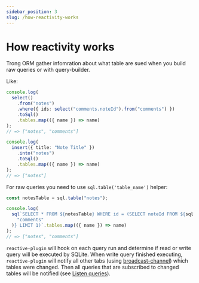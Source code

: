 ```yaml
---
sidebar_position: 3
slug: /how-reactivity-works
---
```


# How reactivity works

Trong ORM gather infomration about what table are sued when you build raw queries or with query-builder.

Like:

```typescript
console.log(
  select()
    .from("notes")
    .where({ ids: select("comments.noteId").from("comments") })
    .toSql()
    .tables.map(({ name }) => name)
);
// => ["notes", "comments"]

console.log(
  insert({ title: "Note Title" })
    .into("notes")
    .toSql()
    .tables.map(({ name }) => name)
);
// => ["notes"]
```

For raw queries you need to use `sql.table('table_name')` helper:

```typescript
const notesTable = sql.table("notes");

console.log(
  sql`SELECT * FROM ${notesTable} WHERE id = (SELECT noteId FROM ${sql.table(
    "comments"
  )} LIMIT 1)`.tables.map(({ name }) => name)
);
// => ["notes", "comments"]
```

`reactive-plugin` will hook on each query run and determine if read or write query will be executed by SQLite.
When write query finished executing, `reactive-plugin` will notify all other tabs (using [broadcast-channel](https://github.com/pubkey/broadcast-channel)) which tables were changed.
Then all queries that are subscribed to changed tables will be notified (see [Listen queries](/listen-queries)).
